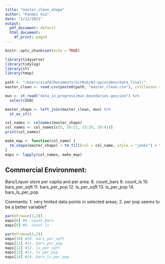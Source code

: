 ```yaml
---
title: "master_clean_shape"
author: "Fanmei Xia"
date: "2/12/2021"
output:
  pdf_document: default
  html_document:
    df_print: paged
---
```


```r
knitr::opts_chunk$set(echo = TRUE)
```

```R
library(tidyverse)
library(tidylog)
library(sf)
library(tmap)
 
path <- "/Users/xiafm/Documents/GitHub/NJ-opioidenv/data_final/"
master_clean <- read.csv(paste0(path, "master_clean.csv"), colClasses = c("SSN" = "character"))

mun <- st_read("data_in_progress/mun_boundaries.geojson") %>%
  select(SSN) 

master_shape <- left_join(master_clean, mun) %>%
  st_as_sf()

```

```r
col_names <- colnames(master_shape)
col_names <- col_names[c(5, 10:21, 23:29, 39:41)]
print(col_names)

make_map <- function(col_name) {
  tm_shape(master_shape) + tm_fill(col = col_name, style = "jenks") + tm_borders(alpha = .15)
}
maps <- lapply(col_names, make_map)
```

## Commercial Environment:
Bars/Liquor store per capita and per area: 
8. count_bars
9. count_ls
10. bars_per_sqft
11. bars_per_pop
12. ls_per_sqft
13. ls_per_pop
14. bars_ls_per_pop

Comments: 
1. very limited data points in selected areas;
2. per pop seems to be a better variable?

```r
par(mfrow=c(1,2))
maps[8] #8. count_bars
maps[9] #9. count_ls

par(mfrow=c(3,2))
maps[10] #10. bars_per_sqft
maps[11] #11. bars_per_pop
maps[12] #12. ls_per_sqft
maps[13] #13. ls_per_pop
maps[14] #14. bars_ls_per_pop
```

